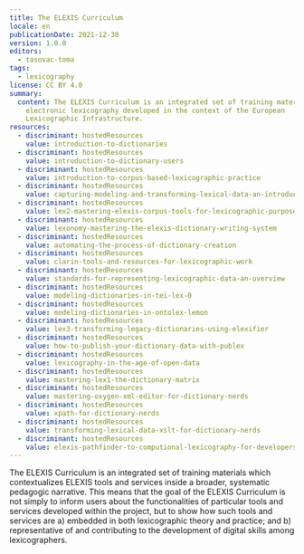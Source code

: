 ```yaml
---
title: The ELEXIS Curriculum
locale: en
publicationDate: 2021-12-30
version: 1.0.0
editors:
  - tasovac-toma
tags:
  - lexicography
license: CC BY 4.0
summary:
  content: The ELEXIS Curriculum is an integrated set of training materials about
    electronic lexicography developed in the context of the European
    Lexicographic Infrastructure.
resources:
  - discriminant: hostedResources
    value: introduction-to-dictionaries
  - discriminant: hostedResources
    value: introduction-to-dictionary-users
  - discriminant: hostedResources
    value: introduction-to-corpus-based-lexicographic-practice
  - discriminant: hostedResources
    value: capturing-modeling-and-transforming-lexical-data-an-introduction
  - discriminant: hostedResources
    value: lex2-mastering-elexis-corpus-tools-for-lexicographic-purposes
  - discriminant: hostedResources
    value: lexonomy-mastering-the-elexis-dictionary-writing-system
  - discriminant: hostedResources
    value: automating-the-process-of-dictionary-creation
  - discriminant: hostedResources
    value: clarin-tools-and-resources-for-lexicographic-work
  - discriminant: hostedResources
    value: standards-for-representing-lexicographic-data-an-overview
  - discriminant: hostedResources
    value: modeling-dictionaries-in-tei-lex-0
  - discriminant: hostedResources
    value: modeling-dictionaries-in-ontolex-lemon
  - discriminant: hostedResources
    value: lex3-transforming-legacy-dictionaries-using-elexifier
  - discriminant: hostedResources
    value: how-to-publish-your-dictionary-data-with-publex
  - discriminant: hostedResources
    value: lexicography-in-the-age-of-open-data
  - discriminant: hostedResources
    value: mastering-lex1-the-dictionary-matrix
  - discriminant: hostedResources
    value: mastering-oxygen-xml-editor-for-dictionary-nerds
  - discriminant: hostedResources
    value: xpath-for-dictionary-nerds
  - discriminant: hostedResources
    value: transforming-lexical-data-xslt-for-dictionary-nerds
  - discriminant: hostedResources
    value: elexis-pathfinder-to-computional-lexicography-for-developers-and-computational-linguists
---
```

The ELEXIS Curriculum is an integrated set of training materials which contextualizes ELEXIS tools and services inside a broader, systematic pedagogic narrative. This means that the goal of the ELEXIS Curriculum is not simply to inform users about the functionalities of particular tools and services developed within the project, but to show how such tools and services are a) embedded in both lexicographic theory and practice; and b) representative of and contributing to the development of digital skills among lexicographers.

